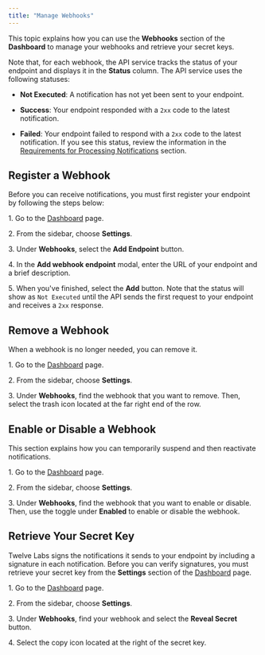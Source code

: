 ```yaml
---
title: "Manage Webhooks"
---
```


This topic explains how you can use the **Webhooks** section of the **Dashboard** to manage your webhooks and retrieve your secret keys.

Note that, for each webhook, the API service tracks the status of your endpoint and displays it in the **Status** column. The API service uses the following statuses:

* **Not Executed**: A notification has not yet been sent to your endpoint.

* **Success**: Your endpoint responded with a `2xx` code to the latest notification.

* **Failed**: Your endpoint failed to respond with a `2xx` code to the latest notification. If you see this status, review the information in the [Requirements for Processing Notifications](/guides/webhooks/requirements-for-processing-notifications) section.  

## Register a Webhook

Before you can receive notifications, you must first register your endpoint by following the steps below:

1\. Go to the [Dashboard](https://api.twelvelabs.io/dashboard) page.

2\. From the sidebar, choose **Settings**.

3\. Under **Webhooks**, select the **Add Endpoint** button.

4\. In the **Add webhook endpoint** modal, enter the URL of your endpoint and a brief description.

5\. When you've finished, select the **Add** button. Note that the status will show as `Not Executed` until the API sends the first request to your endpoint and receives a `2xx` response.

## Remove a Webhook

When a webhook is no longer needed, you can remove it.

1\. Go to the [Dashboard](https://api.twelvelabs.io/dashboard) page.

2\. From the sidebar, choose **Settings**.

3\. Under **Webhooks**, find the webhook that you want to remove. Then, select the trash icon located at the far right end of the row.

## Enable or Disable a Webhook

This section explains how you can temporarily suspend and then reactivate notifications.

1\. Go to the [Dashboard](https://api.twelvelabs.io/dashboard) page.

2\. From the sidebar, choose **Settings**.

3\. Under **Webhooks**, find the webhook that you want to enable or disable. Then, use the toggle under **Enabled** to enable or disable the webhook.

## Retrieve Your Secret Key

Twelve Labs signs the notifications it sends to your endpoint by including a signature in each notification. Before you can verify signatures, you must retrieve your secret key from the **Settings** section of the [Dashboard](https://api.twelvelabs.io/dashboard) page.

1\. Go to the [Dashboard](https://api.twelvelabs.io/dashboard) page.

2\. From the sidebar, choose **Settings**.

3\. Under **Webhooks**, find your webhook and select the **Reveal Secret** button.

4\. Select the copy icon located at the right of the secret key.

